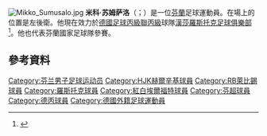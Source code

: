 [[File:Mikko_Sumusalo.jpg|thumb]]
'''米科·苏姆萨洛'''（{{lang-fi|Mikko Sumusalo}}；{{bd|1990年|3月12日}}）是一位[[芬蘭|芬蘭]]足球運動員。在場上的位置是左後衛。他現在效力於[[德國足球丙級聯丙級|德國足球丙級聯丙級]]球隊[[漢莎羅斯托克足球俱樂部|漢莎羅斯托克足球俱樂部]]<ref>{{cite web|url=http://www.fc-hansa.de/news/fc-hansa-leiht-mikko-sumusalo-bis-zum-saisonende-aus.html|title=F.C. Hansa leiht Mikko Sumusalo bis zum Saisonende aus|trans-title=F.C. Hansa loans Mikko Sumusalo until the end of the season|date=30 January 2015|accessdate=13 March 2015|language=de|publisher=F.C. Hansa Rostock|archive-date=2020-10-24|archive-url=https://web.archive.org/web/20201024203657/https://www.fc-hansa.de/news/fc-hansa-leiht-mikko-sumusalo-bis-zum-saisonende-aus.html|dead-url=no}}</ref>。他也代表芬蘭國家足球隊參賽。

==參考資料==
{{Reflist}}

{{DEFAULTSORT:Sumusalo, Mikko}}
[[Category:芬兰男子足球运动员|Category:芬兰男子足球运动员]]
[[Category:HJK赫爾辛基球員|Category:HJK赫爾辛基球員]]
[[Category:RB萊比錫球員|Category:RB萊比錫球員]]
[[Category:羅斯托克球員|Category:羅斯托克球員]]
[[Category:紅白埃爾福特球員|Category:紅白埃爾福特球員]]
[[Category:芬超球員|Category:芬超球員]]
[[Category:德丙球員|Category:德丙球員]]
[[Category:德國外籍足球運動員|Category:德國外籍足球運動員]]